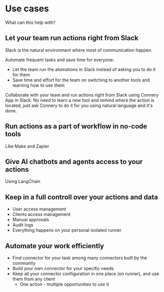 # Use cases

What can this help with?

## Let your team run actions right from Slack

Slack is the natural environment where most of communication happen.

Automate frequent tasks and save time for everyone: 
- Let the team run the atumations in Slack instead of asking you to do it for them
- Save time and effort for the team on switching to another tools and learning how to use them

Collaborate with your team and run actions right from Slack using Connery App in Slack.
No need to learn a new tool and remind where the action is located, just ask Connery to do it for you using natural language and it's done.

## Run actions as a part of workflow in no-code tools

Like Make and Zapier

## Give AI chatbots and agents access to your actions

Using LangChain

## Keep in a full controll over your actions and data

- User access management
- Clients access management
- Manual approvals
- Audit logs
- Everything happens on your personal isolated runner

## Automate your work efficiently

- Find connector for your task among many connectors built by the community
- Build your own connector for your specific needs
- Keep all your connector configuration in one place (on runner), and use them from any client
    - One action - multiple opportunities to use it
